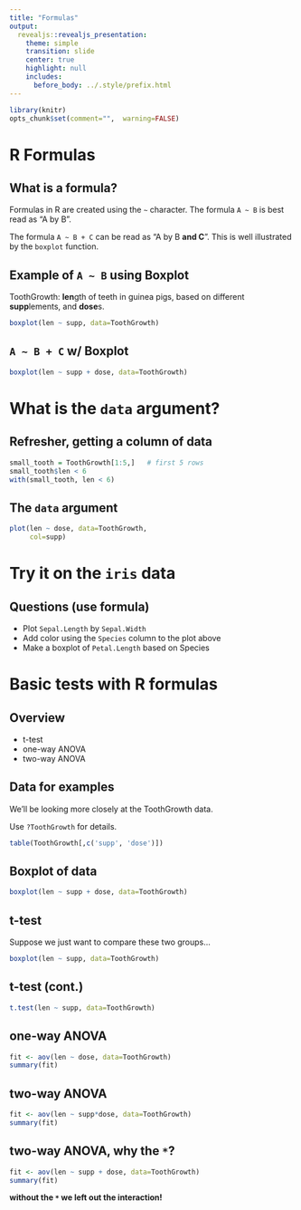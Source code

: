 ```yaml
---
title: "Formulas"
output:
  revealjs::revealjs_presentation:
    theme: simple
    transition: slide
    center: true
    highlight: null
    includes:
      before_body: ../.style/prefix.html
---
```


```r

library(knitr)
opts_chunk$set(comment="",  warning=FALSE)

```

R Formulas
==========

What is a formula?
------------------

Formulas in R are created using the `~` character. The formula `A ~ B` is best read as "A by B".

The formula `A ~ B + C` can be read as "A by B **and C**".
This is well illustrated by the `boxplot` function.

Example of `A ~ B` using Boxplot
---------------------

ToothGrowth: **len**gth of teeth in guinea pigs, based on different **supp**lements, and **dose**s.

```r
boxplot(len ~ supp, data=ToothGrowth)
```

`A ~ B + C` w/ Boxplot
------------------------------------

```r
boxplot(len ~ supp + dose, data=ToothGrowth)
```


What is the `data` argument?
=============================

Refresher, getting a column of data
------------------------------------

```r
small_tooth = ToothGrowth[1:5,]   # first 5 rows
small_tooth$len < 6
with(small_tooth, len < 6)
```

 The `data` argument
-----------------------------

```r
plot(len ~ dose, data=ToothGrowth,
     col=supp)
```

Try it on the `iris` data
=========================

Questions (use formula)
------------------------

* Plot `Sepal.Length` by `Sepal.Width`
* Add color using the `Species` column to the plot above
* Make a boxplot of `Petal.Length` based on Species


Basic tests with R formulas
===========================

Overview
---------

* t-test
* one-way ANOVA
* two-way ANOVA

Data for examples
-----------------

We'll be looking more closely at the ToothGrowth data.

Use `?ToothGrowth` for details.

```r
table(ToothGrowth[,c('supp', 'dose')])
```

Boxplot of data
---------------

```r
boxplot(len ~ supp + dose, data=ToothGrowth)
```

t-test
-----------

Suppose we just want to compare these two groups...

```r
boxplot(len ~ supp, data=ToothGrowth)
```

t-test (cont.)
--------------

```r
t.test(len ~ supp, data=ToothGrowth)
```

one-way ANOVA
-------------

```r
fit <- aov(len ~ dose, data=ToothGrowth)
summary(fit)
```

two-way ANOVA
-------------

```r
fit <- aov(len ~ supp*dose, data=ToothGrowth)
summary(fit)
```

two-way ANOVA, why the `*`?
----------------------------

```r
fit <- aov(len ~ supp + dose, data=ToothGrowth)
summary(fit)
```

**without the `*` we left out the interaction!**

